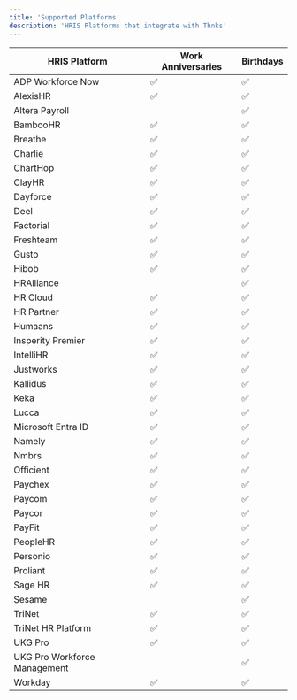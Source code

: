 ```yaml
---
title: 'Supported Platforms'
description: 'HRIS Platforms that integrate with Thnks'
---
```



| **HRIS Platform**            | **Work Anniversaries** | **Birthdays** |
| ---------------------------- | ---------------------- | ------------- |
| ADP Workforce Now            | ✅                      | ✅             |
| AlexisHR                     | ✅                      | ✅             |
| Altera Payroll               |                        | ✅             |
| BambooHR                     | ✅                      | ✅             |
| Breathe                      | ✅                      | ✅             |
| Charlie                      | ✅                      | ✅             |
| ChartHop                     | ✅                      | ✅             |
| ClayHR                       | ✅                      | ✅             |
| Dayforce                     | ✅                      | ✅             |
| Deel                         | ✅                      | ✅             |
| Factorial                    | ✅                      | ✅             |
| Freshteam                    | ✅                      | ✅             |
| Gusto                        | ✅                      | ✅             |
| Hibob                        | ✅                      | ✅             |
| HRAlliance                   |                        | ✅             |
| HR Cloud                     | ✅                      | ✅             |
| HR Partner                   | ✅                      | ✅             |
| Humaans                      | ✅                      | ✅             |
| Insperity Premier            | ✅                      | ✅             |
| IntelliHR                    | ✅                      | ✅             |
| Justworks                    | ✅                      | ✅             |
| Kallidus                     | ✅                      | ✅             |
| Keka                         | ✅                      | ✅             |
| Lucca                        | ✅                      | ✅             |
| Microsoft Entra ID           | ✅                      | ✅             |
| Namely                       | ✅                      | ✅             |
| Nmbrs                        | ✅                      | ✅             |
| Officient                    | ✅                      | ✅             |
| Paychex                      | ✅                      | ✅             |
| Paycom                       | ✅                      | ✅             |
| Paycor                       | ✅                      | ✅             |
| PayFit                       | ✅                      | ✅             |
| PeopleHR                     | ✅                      | ✅             |
| Personio                     | ✅                      | ✅             |
| Proliant                     | ✅                      | ✅             |
| Sage HR                      | ✅                      | ✅             |
| Sesame                       |                        | ✅             |
| TriNet                       | ✅                      | ✅             |
| TriNet HR Platform           | ✅                      | ✅             |
| UKG Pro                      | ✅                      | ✅             |
| UKG Pro Workforce Management |                        | ✅             |
| Workday                      | ✅                      | ✅             |